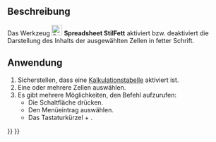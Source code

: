 <languages/>

{{Docnav/de
|[[Spreadsheet_AlignBottom/de|UntenAusrichten]]
|[[Spreadsheet_StyleItalic/de|StilKursiv]]
|[[Spreadsheet_Workbench/de|Spreadsheet]]
|IconL=Spreadsheet_AlignBottom.svg
|IconR=Spreadsheet_StyleItalic.svg
|IconC=Workbench_Spreadsheet.svg
}}

{{GuiCommand/de
|Name=Spreadsheet StyleBold
|Name/de=Spreadsheet StilFett
|Workbenches=[[Spreadsheet_Workbench/de|Spreadsheet]]
|MenuLocation=Kalkulationstabelle → Stile → Text in Fettschrift
|Shortcut={{KEY|Strg}} + {{KEY|B}}
|Version=0.17
}}

<span id="Description"></span>
==Beschreibung==

Das Werkzeug [[File:Spreadsheet_StyleBold.svg|24px]] '''Spreadsheet StilFett''' aktiviert bzw. deaktiviert die Darstellung des Inhalts der ausgewählten Zellen in fetter Schrift.

<span id="Usage"></span>
==Anwendung==

# Sicherstellen, dass eine [[Spreadsheet_CreateSheet/de|Kalkulationstabelle]] aktiviert ist.
# Eine oder mehrere Zellen auswählen.
# Es gibt mehrere Möglichkeiten, den Befehl aufzurufen:
#* Die Schaltfläche {{Button|[[File:Spreadsheet_StyleBold.svg|16px]] [[Spreadsheet_StyleBold/de|Text in Fettschrift]]}} drücken.
#* Den Menüeintrag {{MenuCommand|Kalkulationstabelle → Stile → [[File:Spreadsheet_StyleBold.svg|16px]] Text in Fettschrift}} auswählen.
#* Das Tastaturkürzel {{KEY|Strg}} + {{KEY|B}}. {{Version/de|1.1}}


{{Docnav/de
|[[Spreadsheet_AlignBottom/de|UntenAusrichten]]
|[[Spreadsheet_StyleItalic/de|StilKursiv]]
|[[Spreadsheet_Workbench/de|Spreadsheet]]
|IconL=Spreadsheet_AlignBottom.svg
|IconR=Spreadsheet_StyleItalic.svg
|IconC=Workbench_Spreadsheet.svg
}}

{{Spreadsheet_Tools_navi{{#translation:}}}}
{{Userdocnavi{{#translation:}}}}